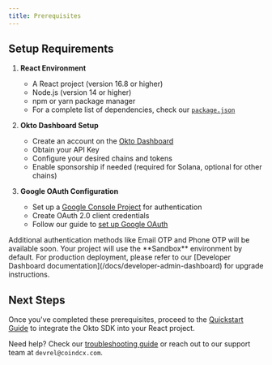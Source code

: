 ```yaml
---
title: Prerequisites
---
```



## Setup Requirements

1. **React Environment**
   - A React project (version 16.8 or higher)
   - Node.js (version 14 or higher)
   - npm or yarn package manager
   - For a complete list of dependencies, check our [`package.json`](https://github.com/okto-hq/okto-sdkv2-react-template-app/blob/main/package.json)

2. **Okto Dashboard Setup**
   - Create an account on the [Okto Dashboard](https://dashboard.okto.tech)
   - Obtain your API Key
   - Configure your desired chains and tokens
   - Enable sponsorship if needed (required for Solana, optional for other chains)

3. **Google OAuth Configuration**
   - Set up a [Google Console Project](https://console.cloud.google.com) for authentication
   - Create OAuth 2.0 client credentials
   - Follow our guide to [set up Google OAuth](/docs/react-sdk/authenticate-users/google-oauth/google-console-setup)

<Callout type="info">
Additional authentication methods like Email OTP and Phone OTP will be available soon.
</Callout>

<Callout title="Environment Configuration">
Your project will use the **Sandbox** environment by default. For production deployment, please refer to our [Developer Dashboard  documentation](/docs/developer-admin-dashboard) for upgrade instructions.
</Callout>

## Next Steps

Once you've completed these prerequisites, proceed to the [Quickstart Guide](/docs/nextjs-sdk) to integrate the Okto SDK into your React project.

Need help? Check our [troubleshooting guide](/docs/react-sdk/troubleshooting) or reach out to our support team at `devrel@coindcx.com`.